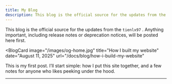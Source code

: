```yaml
---
title: My Blog
description: This blog is the official source for the updates from the `tienlx97` . Anything important, including release notes or deprecation notices, will be posted here first.
---
```


<Intro>

This blog is the official source for the updates from the `tienlx97` . Anything important, including release notes or deprecation notices, will be posted here first.

</Intro>

<div className="sm:-mx-5 flex flex-col gap-5 mt-12">

<BlogCard
  image="/images/og-home.jpg"
  title="How I built my website"
  date="August 11, 2025"
  url="/docs/blog/how-i-build-my-website"
>
  This is my first post. I’ll start simple: how I put this site together, and a few notes for anyone who likes peeking
  under the hood.
</BlogCard>

</div>

---

<div className="h-12"></div>

